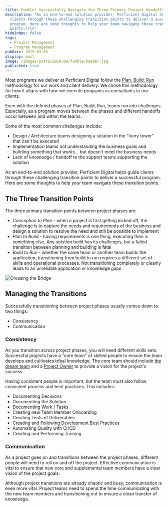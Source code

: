 ```yaml
---
title: Fumble! Successfully Navigate the Three Primary Project Handoffs
description: "As an end-to-end solution provider, Perficient Digital helps guide
  clients through these challenging transition points to deliver a successful
  program. Here are some thoughts to help your team navigate these transition
  points.\r\n"
hideInNav: false
tags:
  - Project Management
  - Program Management
pubDate: 2019-09-03
display: post
image: /images/posts/2019-08/fumble-header.jpg
published: true
---
```


  

Most programs we deliver at Perficient Digital follow the [Plan, Build, Run](https://www.mckinsey.com/business-functions/digital-mckinsey/our-insights/using-a-plan-build-run-organizational-model-to-drive-it-infrastructure-objectives) methodology for our work and client delivery. We chose this methodology for how it aligns with how we execute programs as consultants to our clients.

Even with the defined phases of Plan, Build, Run, teams run into challenges. Especially, as a program moves between the phases and different handoffs occur between and within the teams.

Some of the most common challenges include:

* Design / Architecture teams designing a solution in the "ivory tower" that can't be executed
* Implementation teams not understanding the business goals and building something that _works..._ but doesn't meet the business needs
* Lack of knowledge / handoff to the support teams supporting the solution

As an end-to-end solution provider, Perficient Digital helps guide clients through these challenging transition points to deliver a successful program. Here are some thoughts to help _your_ team navigate these transition points.  

  
## The Three Transition Points  

  
The three primary transition points between project phases are:  
* _Conception to Plan_ \- when a project is first getting kicked off, the challenge is to capture the needs and requirements of the business and design a solution to resolve the need and still be possible to implement
* _Plan to Build_ \- having requirements is one thing, executing then is something else. Any solution build has its challenges, but a failed transition between planning and building is fatal
* _Build to Run_ \- whether the same team or another team builds the application, transitioning from build to run requires a different set of skills and operational processes. Not transitioning completely or cleanly leads to an unreliable application or knowledge gaps

![Crossing the Bridge](/images/posts/2019-09/crossing-bridge.jpg)

  

## Managing the Transitions

  
Successfully transitioning between project phases usually comes down to two things:

* Consistency
* Communication

### Consistency

  
As you transition across project phases, you will need different skills sets. Successful projects have a "core team" of skilled people to ensure the team develops and cultivates tribal knowledge. The core team should include [the dream team](https://medium.com/@QUTCEA/building-your-dream-team-hipster-hacker-hustler-430d04f00812) and a [Project Owner](https://blogs.perficientdigital.com/2018/03/13/product-owner-the-linchpin-to-program-success/) to provide a vision for the project's success.

Having consistent people is important, but the team must also follow consistent process and best practices. This includes:  

* Documenting Decisions
* Documenting the Solution
* Documenting Work / Tasks
* Creating new Team Member Onboarding
* Creating Tests of Deliverables
* Creating and Following Development Best Practices
* Automating Quality with CI/CD
* Creating and Performing Training

### Communication

  
As a project goes on and transitions between the project phases, different people will need to roll on and off the project. Effective communication is vital to ensure that new core and supplemental team members have a clear vision of the project goals. 

Although project transitions are already chaotic and busy, communication is even more vital. Project teams need to spend the time communicating with the new team members and transitioning out to ensure a clean transfer of knowledge.

  
